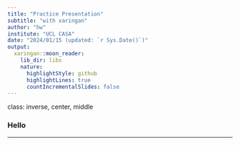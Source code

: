 ```yaml
---
title: "Practice Presentation"
subtitle: "with xaringan"
author: "hw"
institute: "UCL CASA"
date: "2024/01/15 (updated: `r Sys.Date()`)"
output:
  xaringan::moon_reader:
    lib_dir: libs
    nature:
      highlightStyle: github
      highlightLines: true
      countIncrementalSlides: false
---
```

class: inverse, center, middle

### Hello

---


